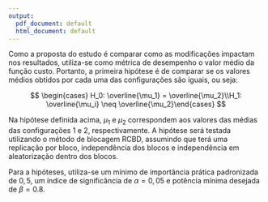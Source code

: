 ```yaml
---
output:
  pdf_document: default
  html_document: default
---
```


Como a proposta do estudo é comparar como as modificações impactam nos resultados, utiliza-se como métrica de desempenho o valor médio da função custo. Portanto, a primeira hipótese é de comparar se os valores médios obtidos por cada uma das configurações são iguais, ou seja:

$$
\begin{cases} H_0: \overline{\mu_1} = \overline{\mu_2}\\H_1: \overline{\mu_i} \neq \overline{\mu_2}\end{cases}
$$

Na hipótese definida acima, $\mu_1$ e $\mu_2$ correspondem aos valores das médias das configurações 1 e 2, respectivamente. A hipótese será testada utilizando o método de blocagem RCBD, assumindo que terá uma replicação por bloco, independência dos blocos e independência em aleatorização dentro dos blocos.

Para a hipóteses, utiliza-se um mínimo de importância prática padronizada de $0,5$, um índice de significância de $\alpha = 0,05$ e potência mínima desejada de $\beta = 0.8$.